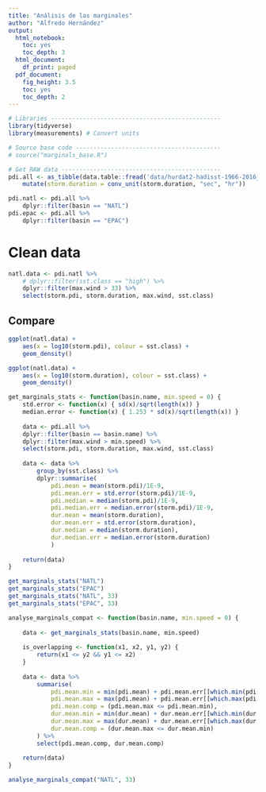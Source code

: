 ```yaml
---
title: "Análisis de las marginales"
author: "Alfredo Hernández"
output:
  html_notebook:
    toc: yes
    toc_depth: 3
  html_document:
    df_print: paged
  pdf_document:
    fig_height: 3.5
    toc: yes
    toc_depth: 2
---
```


```r
# Libraries ------------------------------------------------
library(tidyverse)
library(measurements) # Convert units

# Source base code -----------------------------------------
# source("marginals_base.R")
```

```r
# Get RAW data ---------------------------------------------
pdi.all <- as_tibble(data.table::fread('data/hurdat2-hadisst-1966-2016_pdis.csv')) %>%
	mutate(storm.duration = conv_unit(storm.duration, "sec", "hr"))

pdi.natl <- pdi.all %>%
	dplyr::filter(basin == "NATL")
pdi.epac <- pdi.all %>%
	dplyr::filter(basin == "EPAC")
```

# Clean data
```r
natl.data <- pdi.natl %>% 
	# dplyr::filter(sst.class == "high") %>%
	dplyr::filter(max.wind > 33) %>% 
	select(storm.pdi, storm.duration, max.wind, sst.class)
```

## Compare
```r
ggplot(natl.data) +
	aes(x = log10(storm.pdi), colour = sst.class) +
	geom_density()
```

```r
ggplot(natl.data) +
	aes(x = log10(storm.duration), colour = sst.class) +
	geom_density()
```

```r


get_marginals_stats <- function(basin.name, min.speed = 0) {
	std.error <- function(x) { sd(x)/sqrt(length(x)) }
	median.error <- function(x) { 1.253 * sd(x)/sqrt(length(x)) }
	
	data <- pdi.all %>% 
	dplyr::filter(basin == basin.name) %>% 
	dplyr::filter(max.wind > min.speed) %>% 
	select(storm.pdi, storm.duration, max.wind, sst.class)
	
	data <- data %>% 
		group_by(sst.class) %>% 
		dplyr::summarise(
			pdi.mean = mean(storm.pdi)/1E-9,
			pdi.mean.err = std.error(storm.pdi)/1E-9,
			pdi.median = median(storm.pdi)/1E-9,
			pdi.median.err = median.error(storm.pdi)/1E-9,
			dur.mean = mean(storm.duration),
			dur.mean.err = std.error(storm.duration),
			dur.median = median(storm.duration),
			dur.median.err = median.error(storm.duration)
			)
	
	return(data)
}
```
```r
get_marginals_stats("NATL")
get_marginals_stats("EPAC")
get_marginals_stats("NATL", 33)
get_marginals_stats("EPAC", 33)
```

```r
analyse_marginals_compat <- function(basin.name, min.speed = 0) {
	
	data <- get_marginals_stats(basin.name, min.speed)
	
	is_overlapping <- function(x1, x2, y1, y2) {
		return(x1 <= y2 && y1 <= x2)
	}
	
	data <- data %>% 
		summarise(
			pdi.mean.min = min(pdi.mean) + pdi.mean.err[[which.min(pdi.mean)]],
			pdi.mean.max = max(pdi.mean) + pdi.mean.err[[which.max(pdi.mean)]],
			pdi.mean.comp = (pdi.mean.max <= pdi.mean.min),
			dur.mean.min = min(dur.mean) + dur.mean.err[[which.min(dur.mean)]],
			dur.mean.max = max(dur.mean) + dur.mean.err[[which.max(dur.mean)]],
			dur.mean.comp = (dur.mean.max <= dur.mean.min) 
		) %>% 
		select(pdi.mean.comp, dur.mean.comp)
	
	return(data)
}

analyse_marginals_compat("NATL", 33)
```

